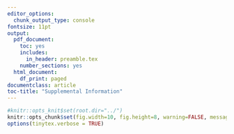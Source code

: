 ```yaml
---
editor_options:
  chunk_output_type: console
fontsize: 11pt
output:
  pdf_document:
    toc: yes
    includes:
      in_header: preamble.tex
    number_sections: yes
  html_document:
    df_print: paged
documentclass: article
toc-title: "Supplemental Information"
---
```


```r
#knitr::opts_knit$set(root.dir="../")
knitr::opts_chunk$set(fig.width=10, fig.height=8, warning=FALSE, message=FALSE,cache=FALSE)
options(tinytex.verbose = TRUE)
```

\pagestyle{fancy}
\fancyhead{}
\renewcommand{\headrulewidth}{0pt}
\fancyfoot{}
\fancyfoot[R]{\thepage}

\newcommand{\addsection}[3]{\addtocontents{toc}{\protect\contentsline{section}{\protect\numberline{#1}#2}{#3}{}}}
\newcommand{\addsubsection}[3]{\addtocontents{toc}{\protect\contentsline{subsection}{\protect\numberline{#1}#2}{#3}{}}}

\addsection{1}{Supplemental Figures}{2}
\addsubsection{}{Figure S1. Factors resulting in enrichment of observed variant prevalence.}{2}
\addsubsection{}{Figure S2. Parameters affecting the coefficient of detection.}{3}
\addsubsection{}{Figure S3. Validation of the binomial sampling approximation.}{4}
\addsubsection{}{Figure S4. Sample size needed for variant detection and prevalence estimation with 50\% confidence.}{5}
\addsubsection{}{Figure S5. Sample size needed for detection of a variant growing in prevalence.}{6}
\addsection{2}{Supplemental Text 1: Derivations}{7}
\addsubsection{}{Calculating variant prevalence from an observed sample}{7}
\addsubsection{}{Sample size calculations with continuous surveillance}{9}
\addsection{3}{Supplemental Text 2: Worked Example}{12}
\addsubsection{}{Variant-specific parameter estimation}{12}
\addsubsection{}{The coefficient of detection ratio}{13}
\addsubsection{}{Sample size calculations}{14}
\addsubsection{}{Estimating the probability of detection}{15}
\addsection{4}{Supplemental Data 1: Variant Sampling Workbook (.xlsx)}{}
